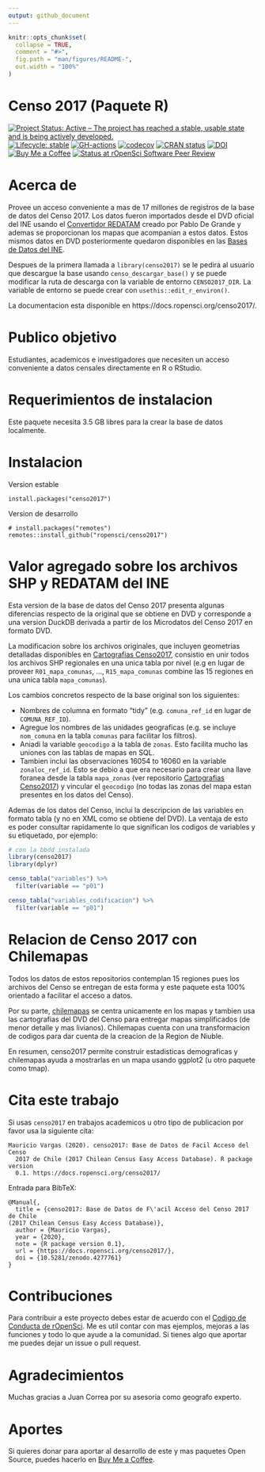 ```yaml
---
output: github_document
---
```


<!-- README.md is generated from README.Rmd. Please edit that file -->

```r
knitr::opts_chunk$set(
  collapse = TRUE,
  comment = "#>",
  fig.path = "man/figures/README-",
  out.width = "100%"
)
```

# Censo 2017 (Paquete R)

<!-- badges: start -->
[![Project Status: Active – The project has reached a stable, usable state and is being actively developed.](https://lifecycle.r-lib.org/articles/figures/lifecycle-stable.svg)](https://lifecycle.r-lib.org/articles/stages.html#stable-1)
[![Lifecycle: stable](https://img.shields.io/badge/lifecycle-maturing-blue.svg)](https://www.tidyverse.org/lifecycle/#stable)
[![GH-actions](https://github.com/ropensci/censo2017/workflows/R-CMD-check/badge.svg)](https://github.com/ropensci/censo2017/actions)
[![codecov](https://codecov.io/gh/ropensci/censo2017/branch/main/graph/badge.svg?token=XI59cmGd15)](https://codecov.io/gh/ropensci/censo2017)
[![CRAN status](https://www.r-pkg.org/badges/version/censo2017)](https://CRAN.R-project.org/package=censo2017)
[![DOI](https://zenodo.org/badge/DOI/10.5281/zenodo.4277761.svg)](https://doi.org/10.5281/zenodo.4277761)
[![Buy Me a Coffee](https://img.shields.io/badge/buymeacoffee-pacha-yellow)](https://www.buymeacoffee.com/pacha?via=github)
[![Status at rOpenSci Software Peer Review](https://badges.ropensci.org/414_status.svg)](https://github.com/ropensci/software-review/issues/414)
<!-- badges: end -->

# Acerca de

Provee un acceso conveniente a mas de 17 millones de registros de la base de datos del Censo 2017. Los datos fueron importados desde el DVD oficial del INE usando el [Convertidor REDATAM](https://github.com/discontinuos/redatam-converter/) creado por Pablo De Grande y ademas se proporcionan los mapas que acompanian a estos datos. Estos mismos datos en DVD posteriormente quedaron disponibles en las [Bases de Datos del INE](https://www.ine.cl/estadisticas/sociales/censos-de-poblacion-y-vivienda/poblacion-y-vivienda).

Despues de la primera llamada a `library(censo2017)` se le pedira al usuario que descargue la base usando `censo_descargar_base()` y se puede modificar la ruta de descarga con la variable de entorno `CENSO2017_DIR`. La variable de entorno se puede crear con `usethis::edit_r_environ()`.

La documentacion esta disponible en https://docs.ropensci.org/censo2017/.

# Publico objetivo

Estudiantes, academicos e investigadores que necesiten un acceso conveniente a datos censales directamente en R o RStudio.

# Requerimientos de instalacion

Este paquete necesita 3.5 GB libres para la crear la base de datos localmente.

# Instalacion

Version estable
```
install.packages("censo2017")
```

Version de desarrollo
```
# install.packages("remotes")
remotes::install_github("ropensci/censo2017")
```

# Valor agregado sobre los archivos SHP y REDATAM del INE

Esta version de la base de datos del Censo 2017 presenta algunas diferencias respecto de la original que se obtiene en DVD y corresponde a una version DuckDB derivada a partir de los Microdatos del Censo 2017 en formato DVD. 

La modificacion sobre los archivos originales, que incluyen geometrias detalladas disponibles en [Cartografias Censo2017](https://github.com/ropensci/censo2017-cartografias), consistio en unir todos los archivos SHP regionales en una unica tabla por nivel (e.g en lugar de proveer `R01_mapa_comunas`, ..., `R15_mapa_comunas` combine las 15 regiones en una unica tabla `mapa_comunas`).

Los cambios concretos respecto de la base original son los siguientes:

* Nombres de columna en formato "tidy" (e.g. `comuna_ref_id` en lugar de `COMUNA_REF_ID`).
* Agregue los nombres de las unidades geograficas (e.g. se incluye `nom_comuna` en la tabla `comunas` para facilitar los filtros).
* Aniadi la variable `geocodigo` a la tabla de `zonas`. Esto facilita mucho las uniones con las tablas de mapas en SQL.
* Tambien inclui las observaciones 16054 to 16060 en la variable `zonaloc_ref_id`. Esto se debio a que era necesario para crear una llave foranea desde la tabla `mapa_zonas` (ver repositorio [Cartografias Censo2017](https://github.com/ropensci/censo2017-cartografias)) y vincular el `geocodigo` (no todas las zonas del mapa estan presentes en los datos del Censo).

Ademas de los datos del Censo, inclui la descripcion de las variables en formato tabla (y no en XML como se obtiene del DVD). La ventaja de esto es poder consultar rapidamente lo que significan los codigos de variables y su etiquetado, por ejemplo:
```r
# con la bbdd instalada
library(censo2017)
library(dplyr)

censo_tabla("variables") %>% 
  filter(variable == "p01")

censo_tabla("variables_codificacion") %>% 
  filter(variable == "p01")
```

# Relacion de Censo 2017 con Chilemapas

Todos los datos de estos repositorios contemplan 15 regiones pues los archivos del Censo se entregan de esta forma y este paquete esta 100% orientado a facilitar el acceso a datos.

Por su parte, [chilemapas](https://docs.ropensci.org/censo2017) se centra unicamente en los mapas y tambien usa las cartografias del DVD del Censo para entregar mapas simplificados (de menor detalle y mas livianos). Chilemapas cuenta con una transformacion de codigos para dar cuenta de la creacion de la Region de Niuble.

En resumen, censo2017 permite construir estadisticas demograficas y chilemapas ayuda a mostrarlas en un mapa usando ggplot2 (u otro paquete como tmap).

# Cita este trabajo

Si usas `censo2017` en trabajos academicos u otro tipo de publicacion por favor usa la siguiente cita:

```
Mauricio Vargas (2020). censo2017: Base de Datos de Facil Acceso del Censo
  2017 de Chile (2017 Chilean Census Easy Access Database). R package version
  0.1. https://docs.ropensci.org/censo2017/
```

Entrada para BibTeX:

```
@Manual{,
  title = {censo2017: Base de Datos de F\'acil Acceso del Censo 2017 de Chile
(2017 Chilean Census Easy Access Database)},
  author = {Mauricio Vargas},
  year = {2020},
  note = {R package version 0.1},
  url = {https://docs.ropensci.org/censo2017/},
  doi = {10.5281/zenodo.4277761}
}
```

# Contribuciones

Para contribuir a este proyecto debes estar de acuerdo con el [Codigo de Conducta de rOpenSci](https://ropensci.org/code-of-conduct/). Me es util contar con mas ejemplos, mejoras a las funciones y todo lo que ayude a la comunidad. Si tienes algo que aportar me puedes dejar un issue o pull request.

# Agradecimientos

Muchas gracias a Juan Correa por su asesoria como geografo experto.

# Aportes

Si quieres donar para aportar al desarrollo de este y mas paquetes Open Source, puedes hacerlo en [Buy Me a Coffee](https://www.buymeacoffee.com/pacha/).
